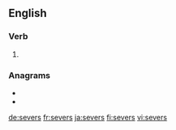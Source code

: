 ==English==

===Verb===
{{head|en|verb form}}

# {{en-third-person singular of|sever}}

===Anagrams===
* {{l|en|serves}}
* {{l|en|verses}}

[[de:severs]]
[[fr:severs]]
[[ja:severs]]
[[fi:severs]]
[[vi:severs]]